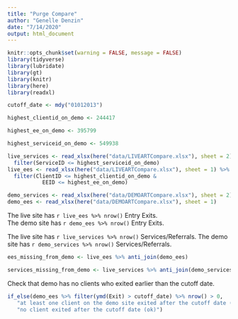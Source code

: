 ```yaml
---
title: "Purge Compare"
author: "Genelle Denzin"
date: "7/14/2020"
output: html_document
---
```


```r
knitr::opts_chunk$set(warning = FALSE, message = FALSE)
library(tidyverse)
library(lubridate)
library(gt)
library(knitr)
library(here)
library(readxl)

cutoff_date <- mdy("01012013")

highest_clientid_on_demo <- 244417

highest_ee_on_demo <- 395799

highest_serviceid_on_demo <- 549938

live_services <- read_xlsx(here("data/LIVEARTCompare.xlsx"), sheet = 2) %>%
  filter(ServiceID <= highest_serviceid_on_demo)
live_ees <- read_xlsx(here("data/LIVEARTCompare.xlsx"), sheet = 1) %>%
  filter(ClientID <= highest_clientid_on_demo &
           EEID <= highest_ee_on_demo)

demo_services <- read_xlsx(here("data/DEMOARTCompare.xlsx"), sheet = 2)
demo_ees <- read_xlsx(here("data/DEMOARTCompare.xlsx"), sheet = 1)

```

The live site has `r live_ees %>% nrow()` Entry Exits.  
The demo site has `r demo_ees %>% nrow()` Entry Exits.

The live site has `r live_services %>% nrow()` Services/Referrals.
The demo site has `r demo_services %>% nrow()` Services/Referrals.

```r

ees_missing_from_demo <- live_ees %>% anti_join(demo_ees)

services_missing_from_demo <- live_services %>% anti_join(demo_services)

```

Check that demo has no clients who exited earlier than the cutoff date.

```r

if_else(demo_ees %>% filter(ymd(Exit) > cutoff_date) %>% nrow() > 0,
   "at least one client on the demo site exited after the cutoff date (ng)",
   "no client exited after the cutoff date (ok)")
   
```











